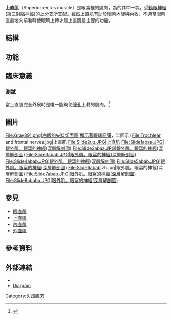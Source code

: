 {{For|其他肌肉稱為"直肌"的|直肌}}
{{Infobox muscle
| Name        = 上直肌
| Latin       = musculus rectus superior bulbi
| Image       = Eye movements elevators.jpg
| Caption     = 從上方觀察眼睛的示意圖(顯示著上直肌的主要動作)
| Image2      =
| Caption2    =
| Origin      = 眶尖的{{link-en|總腱環|Annulus of Zinn}}
| Insertion   = {{link-en|角膜緣|Corneal limbus}}上面的7.5mm處
| Blood       =
| Nerve       = [[動眼神經|動眼神經]]
| Action      = 上轉和內旋({{link-en|內側動作|Anatomical terms of motion}})眼睛
<!--
| GraySubject = 227
| GrayPage    = 1022
| DorlandsPre = m_22
| DorlandsSuf = 12550523
-->
}}
'''上直肌'''（Superior rectus muscle）是眼窩裡的肌肉，為{{link-en|眼外肌|Extraocular muscles}}的其中一塊，受[[動眼神經|動眼神經]](第三對[[腦神經|腦神經]])的上分支所支配。雖然上直肌有助於眼睛內旋與內收，不過當眼睛直直地向前看時使眼睛上轉才是上直肌最主要的功能。

{{Eye orbit anatomy superior|caption=從上方觀察右眼的示意圖(圖中肌肉為'''上直肌''')。將鼠標停留在結構上會顯示它們的名字。點擊此圖察看更多資訊}}

==結構==
{{see also|眼外肌}}

==功能==
{{see also|眼睛運動}}

==臨床意義==
=== 測試 ===
當上直肌完全外展時是唯一能夠使[[瞳孔|瞳孔]]上轉的肌肉。<ref>{{cite web |url=http://cim.ucdavis.edu/Eyes/eyeText.htm |title=Eye Theory |publisher=Cim.ucdavis.edu |date= |accessdate=2012-12-02 |archive-url=https://web.archive.org/web/20140527035605/http://cim.ucdavis.edu/Eyes/eyeText.htm |archive-date=2014-05-27 |dead-url=yes }}</ref>

==圖片==
<gallery>
File:Gray891.png|右眼的矢狀切面圖(顯示著[[眼球筋膜|眼球筋膜]]，半圖示)
File:Trochlear and frontal nerves.jpg|上直肌
File:Slide2uu.JPG|上直肌
File:Slide1abaa.JPG|眼外肌。眼窩的神經(深層解剖圖)
File:Slide2abaa.JPG|眼外肌。眼窩的神經(深層解剖圖)
File:Slide3abab.JPG|眼外肌。眼窩的神經(深層解剖圖)
File:Slide4abab.JPG|眼外肌。眼窩的神經(深層解剖圖)
File:Slide5abab.JPG|眼外肌。眼窩的神經(深層解剖圖)
File:Slide6abab zh.jpg|眼外肌。眼窩的神經(深層解剖圖)
File:Slide7abab.JPG|眼外肌。眼窩的神經(深層解剖圖)
File:Slide8ababa.JPG|眼外肌。眼窩的神經(深層解剖圖)

</gallery>

== 參見 ==
* [[眼直肌|眼直肌]]
* [[下直肌|下直肌]]
* [[內直肌|內直肌]]
* [[外直肌|外直肌]]

==參考資料==
{{reflist}}

==外部連結==
* {{SUNYAnatomyFigs|29|01|02}}
* [https://web.archive.org/web/20140527035605/http://cim.ucdavis.edu/Eyes/eyeText.htm Diagram]

{{muscle-stub}}
{{頭部的肌肉}}
[[Category:头颈肌肉|Category:头颈肌肉]]